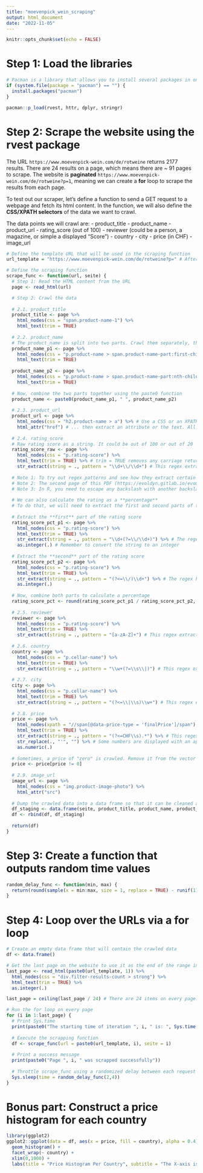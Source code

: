 ```yaml
---
title: "moevenpick_wein_scraping"
output: html_document
date: "2022-11-05"
---
```


```r

knitr::opts_chunk$set(echo = FALSE)
```

# Step 1: Load the libraries

```r
# Pacman is a library that allows you to install several packages in one line of code instead of using install.packages("...")
if (system.file(package = "pacman") == "") {
  install.packages("pacman")
}

pacman::p_load(rvest, httr, dplyr, stringr)
```

# Step 2: Scrape the website using the rvest package

The URL `https://www.moevenpick-wein.com/de/rotweine` returns 2177 results. There are 24 results on a page, which means there are ~ 91 pages to scrape. The website is **paginated** `https://www.moevenpick-wein.com/de/rotweine?p=1`, meaning we can create a **for** loop to scrape the results from each page.

To test out our scraper, let's define a function to send a GET request to a webpage and fetch its html content. In the function, we will also define the **CSS/XPATH selectors** of the data we want to crawl.

The data points we will crawl are:
- product_title
- product_name
- product_url
- rating_score (out of 100)
- reviewer (could be a person, a magazine, or simple a displayed "Score")
- country
- city
- price (in CHF)
- image_url

```r
# Define the template URL that will be used in the scraping function
url_template = "https://www.moevenpick-wein.com/de/rotweine?p=" # After the "=" sign, you can put the page number (i.e., 1, 2, 3) to get redirected to the designated page

# Define the scraping function
scrape_func <- function(url, seite) {
  # Step 1: Read the HTML content from the URL
  page <- read_html(url)

  # Step 2: Crawl the data
  
  # 2.1. product_title
  product_title <- page %>% 
    html_nodes(css = "span.product-name-1") %>% 
    html_text(trim = TRUE)
  
  # 2.2. product_name
  # The product_name is split into two parts. Crawl them separately, then combine them into one variable
  product_name_p1 <- page %>% 
    html_nodes(css = "p.product-name > span.product-name-part:first-child") %>% 
    html_text(trim = TRUE)
  
  product_name_p2 <- page %>% 
    html_nodes(css = "p.product-name > span.product-name-part:nth-child(2)") %>% 
    html_text(trim = TRUE)
  
  # Now, combine the two parts together using the paste0 function
  product_name <- paste0(product_name_p1, " ", product_name_p2)
  
  # 2.3. product_url
  product_url <- page %>% 
    html_nodes(css = "h2.product-name > a") %>% # Use a CSS or an XPATH selector here
    html_attr("href") # ... then extract an attribute or the text. All the other crawled fields follow the same format
  
  # 2.4. rating_score
  # Raw rating score as a string. It could be out of 100 or out of 20
  rating_score_raw <- page %>%
    html_nodes(css = "p.rating-score") %>%
    html_text(trim = TRUE) %>% # trim = TRUE removes any carriage returns or unwanted white space
    str_extract(string = ., pattern = "\\d+\\/\\d+") # This regex extracts any part of the string that matches this pattern "number/number"
  
  # Note 1: To try out regex patterns and see how they extract certain parts of a string, use this website --> https://regex101.com/
  # Note 2: The second page of this PDF (https://evoldyn.gitlab.io/evomics-2018/ref-sheets/R_strings.pdf) contains a handy cheat sheet for regex  
  # Note 3: In R, you need to escape any backslash with another backslash. This is not needed on the website, so the expression above would be "\d+\/\d+"
  
  # We can also calculate the rating as a **percentage**
  # To do that, we will need to extract the first and second parts of the rating score and divide them by each other
  
  # Extract the **first** part of the rating score
  rating_score_pct_p1 <- page %>% 
    html_nodes(css = "p.rating-score") %>%
    html_text(trim = TRUE) %>%
    str_extract(string = ., pattern = "\\d+(?=\\/\\d+)") %>% # The regex here is --> extract any digit **before** a division sign "/" followed by numbers
    as.integer(.) # Remember to convert the string to an integer
  
  # Extract the **second** part of the rating score
  rating_score_pct_p2 <- page %>% 
    html_nodes(css = "p.rating-score") %>%
    html_text(trim = TRUE) %>%
    str_extract(string = ., pattern = "(?<=\\/)\\d+") %>% # The regex here is --> extract any digit **after** the division sign
    as.integer(.)
  
  # Now, combine both parts to calculate a percentage
  rating_score_pct <- round(rating_score_pct_p1 / rating_score_pct_p2, 4)
  
  # 2.5. reviewer
  reviewer <- page %>%
    html_nodes(css = "p.rating-score") %>%
    html_text(trim = TRUE) %>%
    str_extract(string = ., pattern = "[a-zA-Z]+") # This regex extracts any characters from A-Z in the string (lowercase or uppercase)
  
  # 2.6. country
  country <- page %>%
    html_nodes(css = "p.cellar-name") %>%
    html_text(trim = TRUE) %>%
    str_extract(string = ., pattern = "\\w+(?=\\s\\|)") # This regex extracts any word characters **before** " |"
  
  # 2.7. city
  city <- page %>%
    html_nodes(css = "p.cellar-name") %>%
    html_text(trim = TRUE) %>%
    str_extract(string = ., pattern = "(?<=\\|\\s)\\w+") # This regex extracts any word characters **after** "| "
  
  # 2.8. price
  price <- page %>%
    html_nodes(xpath = "//span[@data-price-type = 'finalPrice']/span") %>%
    html_text(trim = TRUE) %>%
    str_extract(string = ., pattern = "(?<=CHF\\s).*") %>% # This regex extracts any alphanumeric character **after** (CHF )
    str_replace(., "'", "") %>% # Some numbers are displayed with an apostrophe (e.g., 1'150.00). We need to remove it to convert "price" to a number
    as.numeric(.)
  
  # Sometimes, a price of "zero" is crawled. Remove it from the vector
  price <- price[price != 0]
  
  # 2.9. image_url
  image_url <- page %>%
    html_nodes(css = "img.product-image-photo") %>%
    html_attr("src")
  
  # Dump the crawled data into a data frame so that it can be cleaned and formatted
  df_staging <- data.frame(seite, product_title, product_name, product_url, rating_score_raw, rating_score_pct, reviewer, country, city, price, image_url)
  df <- rbind(df, df_staging)
  
  return(df)
}
```

# Step 3: Create a function that outputs random time values

```r
random_delay_func <- function(min, max) {
  return(round(sample(x = min:max, size = 1, replace = TRUE) - runif(1), 1))
}
```

# Step 4: Loop over the URLs via a for loop

```r
# Create an empty data frame that will contain the crawled data
df <- data.frame()

# Get the last page on the website to use it as the end of the range in the for loop
last_page <- read_html(paste0(url_template, 1)) %>%
  html_nodes(css = "div.filter-results-count > strong") %>%
  html_text(trim = TRUE) %>%
  as.integer(.)

last_page = ceiling(last_page / 24) # There are 24 items on every page. We round up to reach the last page number we need to scrape

# Run the for loop on every page
for (i in 1:last_page) {
  # Print Sys.time
  print(paste0("The starting time of iteration ", i, " is: ", Sys.time()))
  
  # Execute the scrapping function
  df <- scrape_func(url = paste0(url_template, i), seite = i)
  
  # Print a success message
  print(paste0("Page ", i, " was scrapped successfully"))
  
  # Throttle scrape_func using a randomized delay between each request and the next one so that we do not get blocked
  Sys.sleep(time = random_delay_func(2,4))
}
```
# Bonus part: Construct a price histogram for each country

```r
library(ggplot2)
ggplot2::ggplot(data = df, aes(x = price, fill = country), alpha = 0.4) +
  geom_histogram() +
  facet_wrap(~ country) +
  xlim(0,1000) +
  labs(title = "Price Histogram Per Country", subtitle = "The X-axis is limited to 1000 CHF to eliminate outliers and produce a better visual")
```

